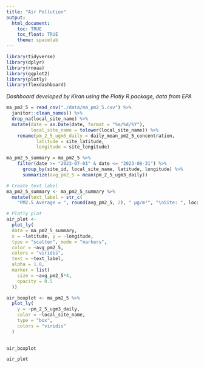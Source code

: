 ```yaml
---
title: "Air Pollution"
output: 
  html_document:
    toc: TRUE
    toc_float: TRUE
    theme: spacelab
---
```

```r
library(tidyverse)
library(dplyr)
library(rnoaa)
library(ggplot2)
library(plotly)
library(flexdashboard)

```
*Dashboard developed by Kiran using the Plotly R package, data from EPA*

```r

ma_pm2_5 = read_csv("./data/ma_pm2_5.csv") %>% 
  janitor::clean_names() %>% 
  drop_na(local_site_name) %>% 
  mutate(date = as.Date(date, format = "%m/%d/%Y"),
         local_site_name = tolower(local_site_name)) %>% 
    rename(pm_2_5_ugm3_daily = daily_mean_pm2_5_concentration,
           latitude = site_latitude,
           longitude = site_longitude) 

ma_pm2_5_summary = ma_pm2_5 %>% 
    filter(date >= "2023-07-01" & date <= "2023-08-31") %>% 
      group_by(site_id, local_site_name, latitude, longitude) %>% 
      summarize(avg_pm2_5 = mean(pm_2_5_ugm3_daily))

# Create text label
ma_pm2_5_summary <- ma_pm2_5_summary %>%
  mutate(text_label = str_c(
    "PM2.5 Average = ", round(avg_pm2_5, 2), " µg/m³", "\nSite: ", local_site_name))

# Plotly plot
air_plot <- 
  plot_ly(
  data = ma_pm2_5_summary,
  x = ~latitude, y = ~longitude,
  type = "scatter", mode = "markers",
  color = ~avg_pm2_5,
  colors = "viridis",
  text = ~text_label,
  alpha = 1.0,
  marker = list(
    size = ~avg_pm2_5*4,  
    opacity = 0.5  
  )) 

air_boxplot <- ma_pm2_5 %>%
  plot_ly(
    y = ~pm_2_5_ugm3_daily,
    color = ~local_site_name,
    type = "box",
    colors = "viridis"
  )
  

```


```r

air_boxplot

```


```r

air_plot

```


